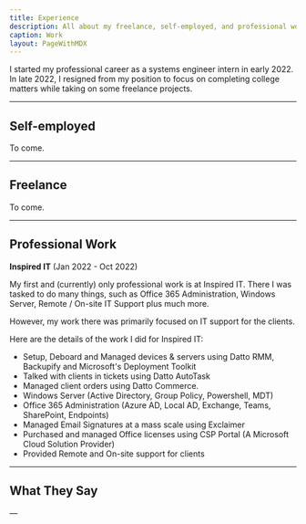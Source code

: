 ```yaml
---
title: Experience
description: All about my freelance, self-employed, and professional work experience.
caption: Work
layout: PageWithMDX
---
```


I started my professional career as a systems engineer intern in early 2022. In late 2022, I resigned from my position to focus on completing college matters while taking on some freelance projects.

---

## Self-employed

To come.

---

## Freelance

To come.

---

## Professional Work

**Inspired IT** (Jan 2022 - Oct 2022)

My first and (currently) only professional work is at Inspired IT. There I was tasked to do many things, such as Office 365 Administration, Windows Server, Remote / On-site IT Support plus much more.

However, my work there was primarily focused on IT support for the clients. 

Here are the details of the work I did for Inspired IT:

- Setup, Deboard and Managed devices & servers using Datto RMM, Backupify and Microsoft's Deployment Toolkit
- Talked with clients in tickets using Datto AutoTask
- Managed client orders using Datto Commerce.
- Windows Server (Active Directory, Group Policy, Powershell, MDT)
- Office 365 Administration (Azure AD, Local AD, Exchange, Teams, SharePoint, Endpoints)
- Managed Email Signatures at a mass scale using Exclaimer
- Purchased and managed Office licenses using CSP Portal (A Microsoft Cloud Solution Provider)
- Provided Remote and On-site support for clients

---

## What They Say

&mdash;
